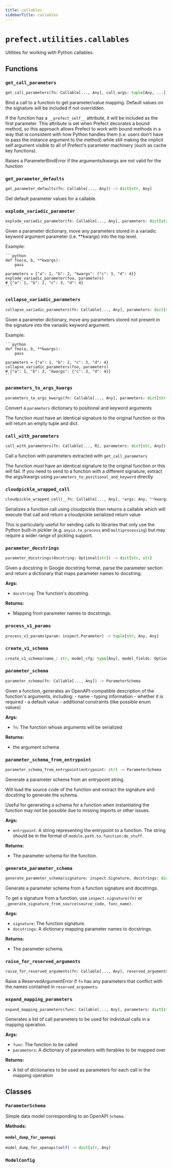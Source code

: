 ```yaml
---
title: callables
sidebarTitle: callables
---
```


# `prefect.utilities.callables`



Utilities for working with Python callables.


## Functions

### `get_call_parameters`

```python
get_call_parameters(fn: Callable[..., Any], call_args: tuple[Any, ...], call_kwargs: dict[str, Any], apply_defaults: bool = True) -> dict[str, Any]
```


Bind a call to a function to get parameter/value mapping. Default values on
the signature will be included if not overridden.

If the function has a `__prefect_self__` attribute, it will be included as
the first parameter. This attribute is set when Prefect decorates a bound
method, so this approach allows Prefect to work with bound methods in a way
that is consistent with how Python handles them (i.e. users don't have to
pass the instance argument to the method) while still making the implicit self
argument visible to all of Prefect's parameter machinery (such as cache key
functions).

Raises a ParameterBindError if the arguments/kwargs are not valid for the
function


### `get_parameter_defaults`

```python
get_parameter_defaults(fn: Callable[..., Any]) -> dict[str, Any]
```


Get default parameter values for a callable.


### `explode_variadic_parameter`

```python
explode_variadic_parameter(fn: Callable[..., Any], parameters: dict[str, Any]) -> dict[str, Any]
```


Given a parameter dictionary, move any parameters stored in a variadic keyword
argument parameter (i.e. **kwargs) into the top level.

Example:

    ```python
    def foo(a, b, **kwargs):
        pass

    parameters = {"a": 1, "b": 2, "kwargs": {"c": 3, "d": 4}}
    explode_variadic_parameter(foo, parameters)
    # {"a": 1, "b": 2, "c": 3, "d": 4}
    ```


### `collapse_variadic_parameters`

```python
collapse_variadic_parameters(fn: Callable[..., Any], parameters: dict[str, Any]) -> dict[str, Any]
```


Given a parameter dictionary, move any parameters stored not present in the
signature into the variadic keyword argument.

Example:

    ```python
    def foo(a, b, **kwargs):
        pass

    parameters = {"a": 1, "b": 2, "c": 3, "d": 4}
    collapse_variadic_parameters(foo, parameters)
    # {"a": 1, "b": 2, "kwargs": {"c": 3, "d": 4}}
    ```


### `parameters_to_args_kwargs`

```python
parameters_to_args_kwargs(fn: Callable[..., Any], parameters: dict[str, Any]) -> tuple[tuple[Any, ...], dict[str, Any]]
```


Convert a `parameters` dictionary to positional and keyword arguments

The function _must_ have an identical signature to the original function or this
will return an empty tuple and dict.


### `call_with_parameters`

```python
call_with_parameters(fn: Callable[..., R], parameters: dict[str, Any]) -> R
```


Call a function with parameters extracted with `get_call_parameters`

The function _must_ have an identical signature to the original function or this
will fail. If you need to send to a function with a different signature, extract
the args/kwargs using `parameters_to_positional_and_keyword` directly


### `cloudpickle_wrapped_call`

```python
cloudpickle_wrapped_call(__fn: Callable[..., Any], *args: Any, **kwargs: Any) -> Callable[[], bytes]
```


Serializes a function call using cloudpickle then returns a callable which will
execute that call and return a cloudpickle serialized return value

This is particularly useful for sending calls to libraries that only use the Python
built-in pickler (e.g. `anyio.to_process` and `multiprocessing`) but may require
a wider range of pickling support.


### `parameter_docstrings`

```python
parameter_docstrings(docstring: Optional[str]) -> dict[str, str]
```


Given a docstring in Google docstring format, parse the parameter section
and return a dictionary that maps parameter names to docstring.

**Args:**
- `docstring`: The function's docstring.

**Returns:**
- Mapping from parameter names to docstrings.


### `process_v1_params`

```python
process_v1_params(param: inspect.Parameter) -> tuple[str, Any, Any]
```

### `create_v1_schema`

```python
create_v1_schema(name_: str, model_cfg: type[Any], model_fields: Optional[dict[str, Any]] = None) -> dict[str, Any]
```

### `parameter_schema`

```python
parameter_schema(fn: Callable[..., Any]) -> ParameterSchema
```


Given a function, generates an OpenAPI-compatible description
of the function's arguments, including:
    - name
    - typing information
    - whether it is required
    - a default value
    - additional constraints (like possible enum values)

**Args:**
- `fn`: The function whose arguments will be serialized

**Returns:**
- the argument schema


### `parameter_schema_from_entrypoint`

```python
parameter_schema_from_entrypoint(entrypoint: str) -> ParameterSchema
```


Generate a parameter schema from an entrypoint string.

Will load the source code of the function and extract the signature and docstring
to generate the schema.

Useful for generating a schema for a function when instantiating the function may
not be possible due to missing imports or other issues.

**Args:**
- `entrypoint`: A string representing the entrypoint to a function. The string
should be in the format of `module.path.to.function:do_stuff`.

**Returns:**
- The parameter schema for the function.


### `generate_parameter_schema`

```python
generate_parameter_schema(signature: inspect.Signature, docstrings: dict[str, str]) -> ParameterSchema
```


Generate a parameter schema from a function signature and docstrings.

To get a signature from a function, use `inspect.signature(fn)` or
`_generate_signature_from_source(source_code, func_name)`.

**Args:**
- `signature`: The function signature.
- `docstrings`: A dictionary mapping parameter names to docstrings.

**Returns:**
- The parameter schema.


### `raise_for_reserved_arguments`

```python
raise_for_reserved_arguments(fn: Callable[..., Any], reserved_arguments: Iterable[str]) -> None
```


Raise a ReservedArgumentError if `fn` has any parameters that conflict
with the names contained in `reserved_arguments`.


### `expand_mapping_parameters`

```python
expand_mapping_parameters(func: Callable[..., Any], parameters: dict[str, Any]) -> list[dict[str, Any]]
```


Generates a list of call parameters to be used for individual calls in a mapping
operation.

**Args:**
- `func`: The function to be called
- `parameters`: A dictionary of parameters with iterables to be mapped over

**Returns:**
- A list of dictionaries to be used as parameters for each
call in the mapping operation


## Classes

### `ParameterSchema`


Simple data model corresponding to an OpenAPI `Schema`.


**Methods:**

#### `model_dump_for_openapi`

```python
model_dump_for_openapi(self) -> dict[str, Any]
```

### `ModelConfig`
